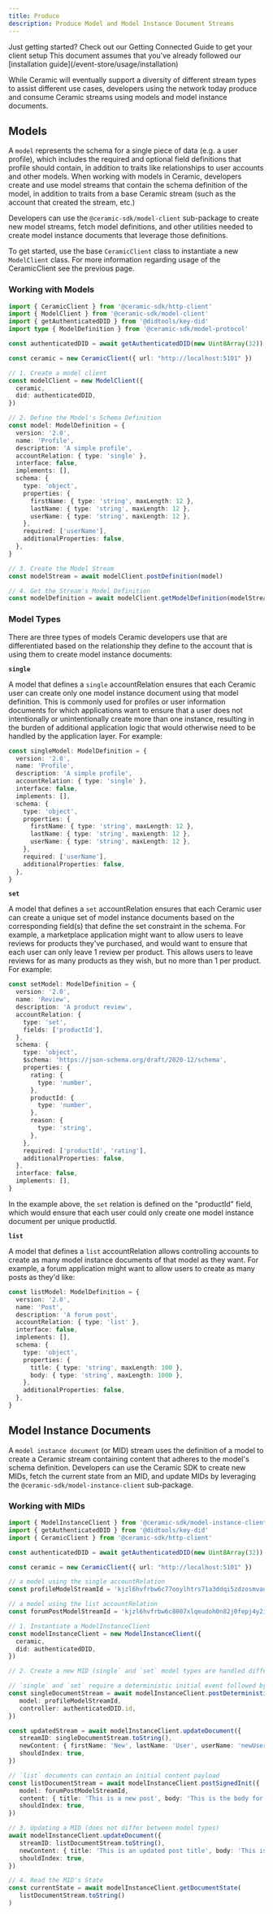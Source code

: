 ```yaml
---
title: Produce
description: Produce Model and Model Instance Document Streams
---
```



<Callout>
  Just getting started? Check out our Getting Connected Guide to get your client setup This document
  assumes that you've already followed our [installation guide](/event-store/usage/installation)
</Callout>

While Ceramic will eventually support a diversity of different stream types to assist different use cases, developers using the network today produce and consume Ceramic streams using models and model instance documents.

## Models

A `model` represents the schema for a single piece of data (e.g. a user profile), which includes the required and optional field definitions that profile should contain, in addition to traits like relationships to user accounts and other models. When working with models in Ceramic, developers create and use model streams that contain the schema definition of the model, in addition to traits from a base Ceramic stream (such as the account that created the stream, etc.) 

Developers can use the `@ceramic-sdk/model-client` sub-package to create new model streams, fetch model definitions, and other utilities needed to create model instance documents that leverage those definitions.

To get started, use the base `CeramicClient` class to instantiate a new `ModelClient` class. For more information regarding usage of the CeramicClient see the previous page.

### Working with Models

```typescript
import { CeramicClient } from '@ceramic-sdk/http-client'
import { ModelClient } from '@ceramic-sdk/model-client'
import { getAuthenticatedDID } from '@didtools/key-did'
import type { ModelDefinition } from '@ceramic-sdk/model-protocol'

const authenticatedDID = await getAuthenticatedDID(new Uint8Array(32))

const ceramic = new CeramicClient({ url: "http://localhost:5101" })

// 1. Create a model client
const modelClient = new ModelClient({
  ceramic,
  did: authenticatedDID,
})

// 2. Define the Model's Schema Definition
const model: ModelDefinition = {
  version: '2.0',
  name: 'Profile',
  description: 'A simple profile',
  accountRelation: { type: 'single' },
  interface: false,
  implements: [],
  schema: {
    type: 'object',
    properties: {
      firstName: { type: 'string', maxLength: 12 },
      lastName: { type: 'string', maxLength: 12 },
      userName: { type: 'string', maxLength: 12 },
    },
    required: ['userName'],
    additionalProperties: false,
  },
}

// 3. Create the Model Stream
const modelStream = await modelClient.postDefinition(model)

// 4. Get the Stream's Model Definition
const modelDefinition = await modelClient.getModelDefinition(modelStream)
```

### Model Types

There are three types of models Ceramic developers use that are differentiated based on the relationship they define to the account that is using them to create model instance documents:

**`single`**

A model that defines a `single` accountRelation ensures that each Ceramic user can create only one model instance document using that model definition. This is commonly used for profiles or user information documents for which applications want to ensure that a user does not intentionally or unintentionally create more than one instance, resulting in the burden of additional application logic that would otherwise need to be handled by the application layer. For example:

```typescript
const singleModel: ModelDefinition = {
  version: '2.0',
  name: 'Profile',
  description: 'A simple profile',
  accountRelation: { type: 'single' },
  interface: false,
  implements: [],
  schema: {
    type: 'object',
    properties: {
      firstName: { type: 'string', maxLength: 12 },
      lastName: { type: 'string', maxLength: 12 },
      userName: { type: 'string', maxLength: 12 },
    },
    required: ['userName'],
    additionalProperties: false,
  },
}
```

**`set`**

A model that defines a `set` accountRelation ensures that each Ceramic user can create a unique set of model instance documents based on the corresponding field(s) that define the set constraint in the schema. For example, a marketplace application might want to allow users to leave reviews for products they've purchased, and would want to ensure that each user can only leave 1 review per product. This allows users to leave reviews for as many products as they wish, but no more than 1 per product. For example:

```typescript
const setModel: ModelDefinition = {
  version: '2.0',
  name: 'Review',
  description: 'A product review',
  accountRelation: {
    type: 'set',
    fields: ['productId'],
  },
  schema: {
    type: 'object',
    $schema: 'https://json-schema.org/draft/2020-12/schema',
    properties: {
      rating: {
        type: 'number',
      },
      productId: {
        type: 'number',
      },
      reason: {
        type: 'string',
      },
    },
    required: ['productId', 'rating'],
    additionalProperties: false,
  },
  interface: false,
  implements: [],
}
```

In the example above, the `set` relation is defined on the "productId" field, which would ensure that each user could only create one model instance document per unique productId.

**`list`**

A model that defines a `list` accountRelation allows controlling accounts to create as many model instance documents of that model as they want. For example, a forum application might want to allow users to create as many posts as they'd like:

```typescript
const listModel: ModelDefinition = {
  version: '2.0',
  name: 'Post',
  description: 'A forum post',
  accountRelation: { type: 'list' },
  interface: false,
  implements: [],
  schema: {
    type: 'object',
    properties: {
      title: { type: 'string', maxLength: 100 },
      body: { type: 'string', maxLength: 1000 },
    },
    additionalProperties: false,
  },
}
```

## Model Instance Documents

A `model instance document` (or MID) stream uses the definition of a model to create a Ceramic stream containing content that adheres to the model's schema definition. Developers can use the Ceramic SDK to create new MIDs, fetch the current state from an MID, and update MIDs by leveraging the `@ceramic-sdk/model-instance-client` sub-package.

### Working with MIDs

```typescript
import { ModelInstanceClient } from '@ceramic-sdk/model-instance-client'
import { getAuthenticatedDID } from '@didtools/key-did'
import { CeramicClient } from '@ceramic-sdk/http-client'

const authenticatedDID = await getAuthenticatedDID(new Uint8Array(32))

const ceramic = new CeramicClient({ url: "http://localhost:5101" })

// a model using the single accountRelation
const profileModelStreamId = 'kjzl6hvfrbw6c77ooylhtrs71a3ddqi5zdzosmvaodxu1upnhl6t8x6ekf5k2t8'

// a model using the list accountRelation
const forumPostModelStreamId = 'kjzl6hvfrbw6c8007xlqeudoh0n82j0fepj4y2in7uskh74yv3612d3bi7y7p1j'

// 1. Instantiate a ModelInstanceClient
const modelInstanceClient = new ModelInstanceClient({
  ceramic,
  did: authenticatedDID,
})

// 2. Create a new MID (single` and `set` model types are handled differently than `list` types)

// `single` and `set` require a deterministic initial event followed by an update
const singleDocumentStream = await modelInstanceClient.postDeterministicInit({
   model: profileModelStreamId,
   controller: authenticatedDID.id,
})

const updatedStream = await modelInstanceClient.updateDocument({
   streamID: singleDocumentStream.toString(),
   newContent: { firstName: 'New', lastName: 'User', userName: 'newUser1' },
   shouldIndex: true,
})

// `list` documents can contain an initial content payload
const listDocumentStream = await modelInstanceClient.postSignedInit({
   model: forumPostModelStreamId,
   content: { title: 'This is a new post', body: 'This is the body for a new post' },
   shouldIndex: true,
})

// 3. Updating a MID (does not differ between model types)
await modelInstanceClient.updateDocument({
   streamID: listDocumentStream.toString(),
   newContent: { title: 'This is an updated post title', body: 'This is an updated post body' },
   shouldIndex: true,
})

// 4. Read the MID's State
const currentState = await modelInstanceClient.getDocumentState(
   listDocumentStream.toString()
)
```
